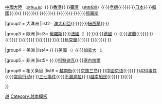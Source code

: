 <noinclude>{{pp-ecp-sock|small=yes}}</noinclude>{{Navbox
|name = 越僑
|title = [[越僑|海外]][[京族|越南人]]
|state = {{{state|autocollapse}}}
|listclass = hlist

|group1 = 亞洲
|list1 =
[[越南裔柬埔寨人|柬埔寨]]{{·}}[[中國京族|中國大陸]] <small>（[[京族三島]]）</small>{{·}}[[在港越南人|香港]]{{·}}[[在臺越南人|臺灣]] <small>（[[越南配偶 (台湾)|越南配偶]]）</small>{{·}}[[越南裔老撾人|老撾]]{{·}}{{link-th|越南裔泰國人|ไทยเชื้อสายญวน|泰國}}{{·}}[[在日越南人|日本]]{{·}}[[在韓越南人|韓國]]{{·}}{{link-vi|在朝越南人|Người Việt tại Triều Tiên|朝鮮}}{{·}}{{link-en|越南裔馬來西亞人|Vietnamese in Malaysia|馬來西亞}}{{·}}{{link-vi|越南裔新加坡人|Người Việt tại Tân Gia Ba|新加坡}}{{·}}{{link-en|越南裔菲律賓人|Overseas_Vietnamese#Philippines|菲律賓}}{{·}}{{link-id|越南裔印度尼西亞人|Orang_perahu_Vietnam#Monumen|印尼}}{{·}}{{link-en|越南裔土耳其人|Vietnamese people in Turkey|土耳其}}{{·}}{{link-en|越南裔以色列人|Overseas_Vietnamese#Israel|以色列}}{{·}}{{link-vi|在卡塔爾越南人|Người Việt tại Qatar|卡塔爾}}{{·}}[[越南裔俄羅斯人|俄羅斯]]

|group2 = 大洋洲
|list2=
[[越南裔澳大利亞人|澳大利亞]]{{·}}{{link-en|越南裔新喀里多尼亞人|Vietnamese_people_in_France#Vietnamese_in_other_French_territories|新喀里多尼亞}}{{·}}[[越南裔紐西蘭人|紐西蘭]]{{·}}{{link-vi|越南裔瓦努阿图人|Chân đăng
|瓦努阿图}}

|group3 = 歐洲
|list3=
[[越南裔俄羅斯人|俄羅斯]]{{·}}[[越南裔法國人|法國]]<small>（{{link-vi|巴黎越南人社群|Người Việt ở Paris|巴黎}}）</small>{{·}}{{link-cs|越南裔捷克人|Vietnamská menšina v Česku|捷克}}{{·}}[[越南裔德國人|德國]]<small>（{{link-en|柏林越南人社群|Vietnamese community of Berlin|柏林}}）</small>{{·}}[[越南裔波蘭人|波蘭]]{{·}}{{link-vi|越南裔英國人|Người Việt tại Anh|英國}}{{·}}{{link-vi|越南裔比利時人|Người Việt tại Bỉ|比利時}}{{·}}{{link-vi|越南裔保加利亞人|Người Việt tại Bulgaria|保加利亞}}{{·}}{{link-nl|越南裔荷蘭人|Geschiedenis van de Vietnamezen in Nederland|荷蘭}}{{·}}{{link-vi|越南裔匈牙利人|Người Việt tại Hungary|匈牙利}}{{·}}{{link-no|越南裔挪威人|Vietnamesere i Norge|挪威}}{{·}}{{link-vi|越南裔芬蘭人|Người Việt tại Phần Lan|芬蘭}}{{·}}{{link-vi|越南裔瑞士人|Người Việt tại Thụy Sĩ|瑞士}}{{·}}[[越南裔烏克蘭人|烏克蘭]]{{·}}{{link-vi|越南裔意大利人|Người Việt ở Ý|意大利}}{{·}}{{link-vi|越南裔斯洛伐克人|Người Việt tại Slovakia|斯洛伐克}}{{·}}{{link-vi|越南裔白俄羅斯人|Người Việt tại Belarus|白俄羅斯}}{{·}}{{link-en|越南裔塞浦路斯人|Vietnamese people in Cyprus|塞浦路斯}}

|group4 = 美洲
|list4=
{{link-en|越南裔巴西人|Vietnamese Brazilians|巴西}}{{·}}[[越裔美國人|美國]] <small>（{{link-en|聚居地區|Template:Vietnamese Americans by location}}）</small>{{·}}[[越南裔加拿大人|加拿大]] <small>（{{link-en|大多倫多地區越南人社群|Vietnamese Canadians in the Greater Toronto Area|多倫多}}）</small>

|group5 = 非洲
|list5=
{{link-vi|越南裔安哥拉人|Người Việt tại Angola|安哥拉}}{{·}}[[越南－科特迪瓦关系#侨民|科特迪瓦]]{{·}}[[越南裔塞內加爾人|塞內加爾]]

|group6 = 相关条目
|list6 =
[[小西贡|越南街]]{{·}}[[京族三岛]]{{·}}[[中國京语]]{{·}}{{link-vi|越南语南部方言|Phương ngữ Nam Bộ (tiếng Việt)|西贡腔}}{{·}}[[430事件]]{{·}}[[常风行动]]{{·}}[[三七事件]]{{·}}[[不漏洞拉]]{{·}}[[越南船民]]{{·}}{{link-en|國際婚姻中的越南婦女|International_marriage_of_Vietnamese_women|越南配偶}}{{·}}{{link-en|海外越南勞工|Overseas Vietnamese worker}}{{·}}{{link-en|香港越商|Vietnamese businesses in Hong Kong}}

}}<noinclude>
{{collapsible option}}
[[Category:亚洲族群模板|越]]
[[Category:越南模板]]
</noinclude>